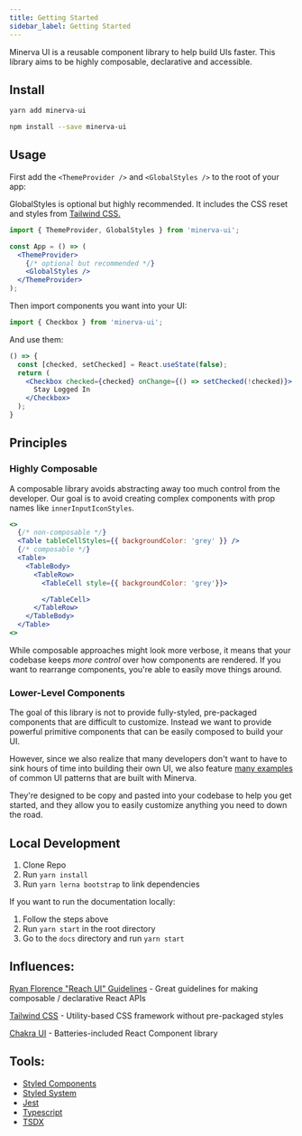 ```yaml
---
title: Getting Started
sidebar_label: Getting Started
---
```


Minerva UI is a reusable component library to help build UIs faster. This library aims to be highly composable, declarative and accessible.

## Install

```bash
yarn add minerva-ui
```
```bash
npm install --save minerva-ui
```

## Usage

First add the `<ThemeProvider />` and `<GlobalStyles />` to the root of your app:

GlobalStyles is optional but highly recommended. It includes the CSS reset and styles from [Tailwind CSS.](https://tailwindcss.com/docs/preflight)

```jsx highlightOnly
import { ThemeProvider, GlobalStyles } from 'minerva-ui';

const App = () => (
  <ThemeProvider>
    {/* optional but recommended */}
    <GlobalStyles />
  </ThemeProvider>
);
```

Then import components you want into your UI:

```js
import { Checkbox } from 'minerva-ui';
```

And use them:

```jsx live
() => {
  const [checked, setChecked] = React.useState(false);
  return (
    <Checkbox checked={checked} onChange={() => setChecked(!checked)}>
      Stay Logged In
    </Checkbox>
  );
}
```

## Principles

### Highly Composable

A composable library avoids abstracting away too much control from the developer. Our goal is to avoid creating complex components with prop names like `innerInputIconStyles`.

```jsx highlightOnly
<>
  {/* non-composable */}
  <Table tableCellStyles={{ backgroundColor: 'grey' }} />
  {/* composable */}
  <Table>
    <TableBody>
      <TableRow>
        <TableCell style={{ backgroundColor: 'grey'}}>

        </TableCell>
      </TableRow>
    </TableBody>
  </Table>
<>
```

While composable approaches might look more verbose, it means that your codebase keeps _more control_ over how components are rendered. If you want to rearrange components, you're able to easily move things around.

### Lower-Level Components

The goal of this library is not to provide fully-styled, pre-packaged components that are difficult to customize. Instead we want to provide powerful primitive components that can be easily composed to build your UI.

However, since we also realize that many developers don't want to have to sink hours of time into building their own UI, we also feature [many examples](/examples/Cards) of common UI patterns that are built with Minerva.

They're designed to be copy and pasted into your codebase to help you get started, and they allow you to easily customize anything you need to down the road.

## Local Development

1. Clone Repo
2. Run `yarn install`
3. Run `yarn lerna bootstrap` to link dependencies

If you want to run the documentation locally:
1. Follow the steps above
2. Run `yarn start` in the root directory
3. Go to the `docs` directory and run `yarn start`

## Influences:

[Ryan Florence "Reach UI" Guidelines](https://gist.github.com/ryanflorence/e5c794e6093d16a69fa88d2112a292f7) - Great guidelines for making composable / declarative React APIs

[Tailwind CSS](https://tailwindcss.com/) - Utility-based CSS framework without pre-packaged styles

[Chakra UI](https://chakra-ui.com/) - Batteries-included React Component library

## Tools:

- [Styled Components](https://styled-components.com/)
- [Styled System](https://styled-system.com/)
- [Jest](https://jestjs.io/)
- [Typescript](https://www.typescriptlang.org/)
- [TSDX](https://github.com/jaredpalmer/tsdx)


